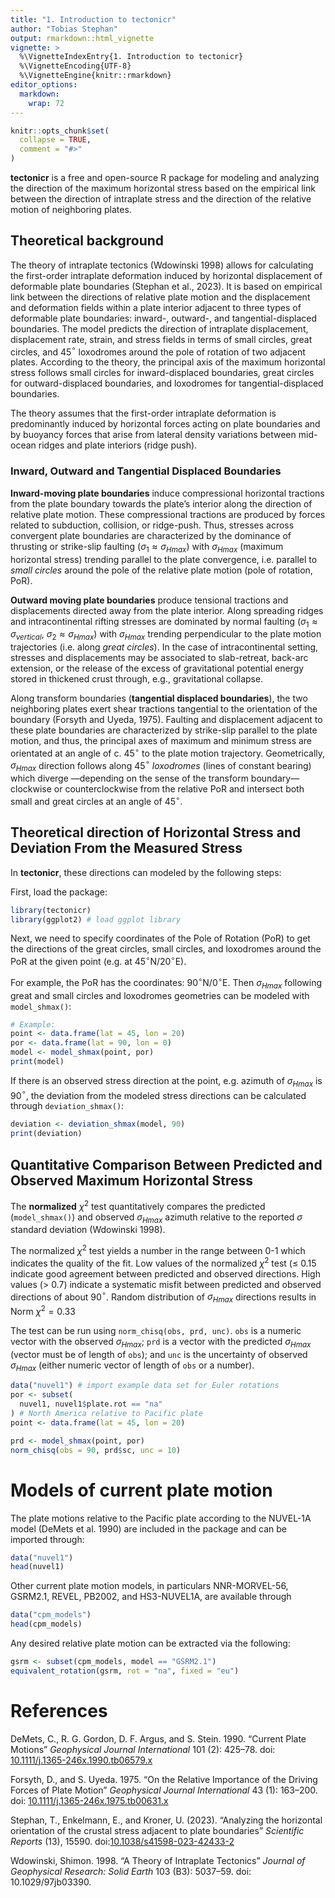 ```yaml
---
title: "1. Introduction to tectonicr"
author: "Tobias Stephan"
output: rmarkdown::html_vignette
vignette: >
  %\VignetteIndexEntry{1. Introduction to tectonicr}
  %\VignetteEncoding{UTF-8}
  %\VignetteEngine{knitr::rmarkdown}
editor_options: 
  markdown: 
    wrap: 72
---
```


```r
knitr::opts_chunk$set(
  collapse = TRUE,
  comment = "#>"
)
```

**tectonicr** is a free and open-source R package for modeling and analyzing the
direction of the maximum horizontal stress based on the empirical link
between the direction of intraplate stress and the direction of the
relative motion of neighboring plates.

## Theoretical background

The theory of intraplate tectonics (Wdowinski 1998)
allows for calculating the first-order intraplate deformation induced by 
horizontal displacement of deformable plate boundaries (Stephan et al., 2023). It is based on empirical
link between the directions of relative plate motion and the
displacement and deformation fields within a plate interior adjacent to
three types of deformable plate boundaries: inward-, outward-, and
tangential-displaced boundaries. The model predicts the direction of
intraplate displacement, displacement rate, strain, and stress fields in
terms of small circles, great circles, and 45$^{\circ}$ loxodromes around the
pole of rotation of two adjacent plates. According to the theory, the principal 
axis of the maximum horizontal stress follows small circles for inward-displaced
boundaries, great circles for outward-displaced boundaries, and
loxodromes for tangential-displaced boundaries.

The theory assumes that the first-order intraplate deformation is
predominantly induced by horizontal forces acting on plate boundaries
and by buoyancy forces that arise from lateral density variations
between mid-ocean ridges and plate interiors (ridge push).

### Inward, Outward and Tangential Displaced Boundaries

**Inward-moving plate boundaries** induce compressional horizontal
tractions from the plate boundary towards the plate's interior along the
direction of relative plate motion. These compressional tractions are
produced by forces related to subduction, collision, or ridge-push.
Thus, stresses across convergent plate boundaries are characterized by
the dominance of thrusting or strike-slip faulting
($\sigma_1 \approx \sigma_{Hmax}$) with $\sigma_{Hmax}$ (maximum
horizontal stress) trending parallel to the plate convergence, i.e.
parallel to *small circles* around the pole of the relative plate
motion (pole of rotation, PoR).

**Outward moving plate boundaries** produce tensional tractions and
displacements directed away from the plate interior. Along spreading
ridges and intracontinental rifting stresses are dominated by normal
faulting ($\sigma_1 \approx \sigma_{vertical}$,
$\sigma_2 \approx \sigma_{Hmax}$) with $\sigma_{Hmax}$ trending
perpendicular to the plate motion trajectories (i.e. along
*great circles*). In the case of intracontinental setting, stresses and
displacements may be associated to slab-retreat, back-arc extension, or
the release of the excess of gravitational potential energy stored in
thickened crust through, e.g., gravitational collapse.

Along transform boundaries (**tangential displaced boundaries**), the
two neighboring plates exert shear tractions tangential to the
orientation of the boundary (Forsyth and Uyeda, 1975). 
Faulting and displacement adjacent to these plate boundaries are characterized 
by strike-slip parallel to the plate motion, and thus, the principal axes
of maximum and minimum stress are orientated at an angle of c. 45$^{\circ}$ to
the plate motion trajectory. 
Geometrically, $\sigma_{Hmax}$ direction follows along 45$^{\circ}$ 
*loxodromes* (lines of constant bearing) 
which diverge ---depending on the sense of the transform boundary--- clockwise 
or counterclockwise from the relative PoR and intersect both small and 
great circles at an angle of 45$^{\circ}$.

## Theoretical direction of Horizontal Stress and Deviation From the Measured Stress

<!-- **tectonicr** basically calculates the bearing from a point of  -->
<!-- interest to a given Euler pole of the relative plate motion by the formula: -->

<!-- ```{=tex} -->
<!-- \begin{equation}  -->
<!--   \theta = \arctan2 (\sin \Delta\lambda * \cos\psi_2, \cos\psi_1 \sin\psi_1-\sin\psi_1 \cos\psi_2 \cos\Delta\lambda) -->
<!-- \end{equation} -->
<!-- ``` -->

<!-- where $\psi_1$, $\lambda_1$ are the longitude and latitude of the point,  -->
<!-- $\psi_2$, $\lambda_2$ the longitude and latitude of the Euler pole  -->
<!-- ($\Delta\lambda$ is the difference in longitude).  -->

<!-- > The bearing $\theta$ is the orientation of a great circle that passes through  -->
<!-- the point and the Euler pole. Thus, it reflects the theoretical direction of  -->
<!-- $\sigma_{Hmax}$ that follows great circles trajectories.  -->
<!-- Small circle directions then are $90^{\circ}$ and loxodrome directions  -->
<!-- are $\pm45^{\circ}$ to $\theta$. 

<!-- --- -->

In **tectonicr**, these directions can modeled by the following 
steps:

First, load the package:

```r
library(tectonicr)
library(ggplot2) # load ggplot library
```

Next, we need to specify coordinates of the Pole of Rotation (PoR) to get the directions of 
the great circles, small circles, and loxodromes around the PoR at the 
given point (e.g. at 45$^{\circ}$N/20$^{\circ}$E). 

For example, the PoR has the coordinates: 90$^{\circ}$N/0$^{\circ}$E. 
Then $\sigma_{Hmax}$ following great and small circles and loxodromes
geometries can be modeled with `model_shmax()`:

```r
# Example:
point <- data.frame(lat = 45, lon = 20)
por <- data.frame(lat = 90, lon = 0)
model <- model_shmax(point, por)
print(model)
```

If there is an observed stress direction at the point, e.g. azimuth of
$\sigma_{Hmax}$ is 90$^{\circ}$, the deviation from the modeled stress
directions can be calculated through `deviation_shmax()`:

```r
deviation <- deviation_shmax(model, 90)
print(deviation)
```

## Quantitative Comparison Between Predicted and Observed Maximum Horizontal Stress

The **normalized** $\chi^2$ test quantitatively compares the predicted
(`model_shmax()`) and observed $\sigma_{Hmax}$ azimuth relative to the reported
$\sigma$ standard deviation (Wdowinski 1998).

<!-- ```{=tex} -->
<!-- \begin{equation}  -->
<!--   \textrm{Norm} \chi^2_i =  -->
<!--  \frac{\sum_{i=1}^{n} \left(\frac{\alpha_i - \alpha_{predict}}{\sigma_i}\right)^2} -->
<!--  {\sum_{i=1}^{n} \left(\frac{90}{\sigma_i}\right)^2} \end{equation} -->
<!-- ``` -->
<!-- with $\alpha_i$ and $\alpha_{predicted}$ are the observed and predicted -->
<!-- directions of $\sigma_{Hmax}$ with respect to the pole of rotation,  -->
<!-- respectively. -->
<!-- The $\sigma_i$ parameter is the reported uncertainty of the observed -->
<!-- azimuth and $M$ is the number of observations that are used in each -->
<!-- test. -->

The normalized $\chi^2$ test yields a number in the range between 0-1
which indicates the quality of the fit. Low values of the normalized
$\chi^2$ test ($\leq$ 0.15 indicate good agreement between predicted and
observed directions. High values ($>$ 0.7) indicate a systematic misfit
between predicted and observed directions of about 90$^{\circ}$. Random
distribution of $\sigma_{Hmax}$ directions results in Norm $\chi^2 = 0.33$

The test can be run using `norm_chisq(obs, prd, unc)`. `obs` is a numeric
vector with the observed $\sigma_{Hmax}$; `prd` is a vector with the predicted 
$\sigma_{Hmax}$ (vector must be of length of `obs`); and `unc` is the 
uncertainty of observed $\sigma_{Hmax}$ (either numeric vector of length of 
`obs` or a number).

```r
data("nuvel1") # import example data set for Euler rotations
por <- subset(
  nuvel1, nuvel1$plate.rot == "na"
) # North America relative to Pacific plate
point <- data.frame(lat = 45, lon = 20)

prd <- model_shmax(point, por)
norm_chisq(obs = 90, prd$sc, unc = 10)
```

# Models of current plate motion
The plate motions relative to the Pacific plate according to the 
NUVEL-1A model (DeMets et al. 1990) are included in the package and can be imported 
through:

```r
data("nuvel1")
head(nuvel1)
```

Other current plate motion models, in particulars NNR-MORVEL-56, GSRM2.1, REVEL, PB2002, and HS3-NUVEL1A, are available through
```r
data("cpm_models")
head(cpm_models)
```

Any desired relative plate motion can be extracted via the following:
```r
gsrm <- subset(cpm_models, model == "GSRM2.1")
equivalent_rotation(gsrm, rot = "na", fixed = "eu")
```

# References

DeMets, C., R. G. Gordon, D. F. Argus, and S. Stein. 1990. “Current Plate 
Motions” *Geophysical Journal International* 101 (2): 425–78. 
doi: [10.1111/j.1365-246x.1990.tb06579.x](https://doi.org/10.1111/j.1365-246x.1990.tb06579.x)

Forsyth, D., and S. Uyeda. 1975. “On the Relative Importance of the Driving 
Forces of Plate Motion” *Geophysical Journal International* 43 (1): 163–200. 
doi: [10.1111/j.1365-246x.1975.tb00631.x](https://doi.org/10.1111/j.1365-246x.1975.tb00631.x)

Stephan, T., Enkelmann, E., and Kroner, U. (2023). "Analyzing the horizontal 
orientation of the crustal stress adjacent to plate boundaries" 
*Scientific Reports* (13), 15590. 
doi:[10.1038/s41598-023-42433-2](https://doi.org/10.1038/s41598-023-42433-2)

Wdowinski, Shimon. 1998. “A Theory of Intraplate Tectonics” 
*Journal of Geophysical Research: Solid Earth* 103 (B3): 5037–59. doi: 10.1029/97jb03390.
<!---[10.1029/97jb03390](https://doi.org/10.1029/97JB03390).-->
